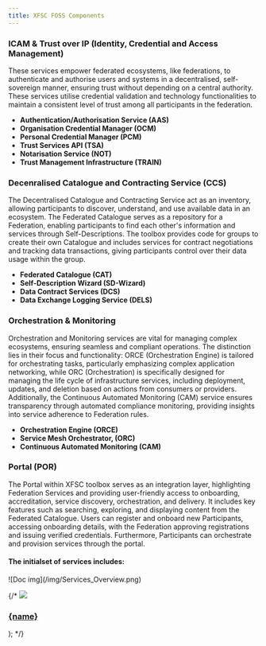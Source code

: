 ```yaml
---
title: XFSC FOSS Components
---
```



### ICAM & Trust over IP (Identity, Credential and Access Management)

These services empower federated ecosystems, like federations, to authenticate and authorise users and systems in a decentralised, self-sovereign manner, ensuring trust without depending on a central authority. These services utilise credential validation and technology functionalities to maintain a consistent level of trust among all participants in the federation.

- **Authentication/Authorisation Service (AAS)**
- **Organisation Credential Manager (OCM)**
- **Personal Credential Manager (PCM)**
- **Trust Services API (TSA)**
- **Notarisation Service (NOT)**
- **Trust Management Infrastructure (TRAIN)**

### Decenralised Catalogue and Contracting Service (CCS)

The Decentralised Catalogue and Contracting Service act as an inventory, allowing participants to discover, understand, and use available data in an ecosystem. The Federated Catalogue serves as a repository for a Federation, enabling participants to find each other's information and services through Self-Descriptions. The toolbox provides code for groups to create their own Catalogue and includes services for contract negotiations and tracking data transactions, giving participants control over their data usage within the group.

- **Federated Catalogue (CAT)**
- **Self-Description Wizard (SD-Wizard)**
- **Data Contract Services (DCS)**
- **Data Exchange Logging Service (DELS)**

### Orchestration & Monitoring

Orchestration and Monitoring services are vital for managing complex ecosystems, ensuring seamless and compliant operations. The distinction lies in their focus and functionality: ORCE (Orchestration Engine) is tailored for orchestrating tasks, particularly emphasizing complex application networking, while ORC (Orchestration) is specifically designed for managing the life cycle of infrastructure services, including deployment, updates, and deletion based on actions from consumers or providers. Additionally, the Continuous Automated Monitoring (CAM) service ensures transparency through automated compliance monitoring, providing insights into service adherence to Federation rules.

- **Orchestration Engine (ORCE)**
- **Service Mesh Orchestrator, (ORC)**
- **Continuous Automated Monitoring (CAM)**

### Portal (POR)

The Portal within XFSC toolbox serves as an integration layer, highlighting Federation Services and providing user-friendly access to onboarding, accreditation, service discovery, orchestration, and delivery. It includes key features such as searching, exploring, and displaying content from the Federated Catalogue. Users can register and onboard new Participants, accessing onboarding details, with the Federation approving registrations and issuing verified credentials. Furthermore, Participants can orchestrate and provision services through the portal.

#### The initialset of services includes: 


<div class="text-center">![Doc img](/img/Services_Overview.png)</div>


{/*
<a class="box-container" href={href}>
<img src={img} />

<h3>{name}</h3>
</a>
);
*/}

<div className="img-container">
  <Box
    name="Identity, Credential & Access Management"
    img="/landingpage/img/service_1.png"
    href="/landingpage/xfsc-toolbox/xfsc-foss-components/icam-and-trust"
  />
  <Box
    name="Decenralised Catalogue and Contracting Service"
    img="/landingpage/img/service_2.png"
    href="/landingpage/xfsc-toolbox/xfsc-foss-components/decentralized-catalogue"
  />
  <Box
    name="Orchestration & Monitoring"
    img="/landingpage/img/service_3.png"
    href="/landingpage/xfsc-toolbox/xfsc-foss-components/orchestration-monitoring"
  />
  <Box name="Portal" img="/landingpage/img/service_4.png" href="/landingpage/xfsc-toolbox/xfsc-foss-components/portal" />
</div>
